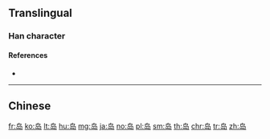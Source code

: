 {{also|島}}
==Translingual==

===Han character===
{{Han char|rn=46|rad=山|as=04|sn=7|four=|canj=PYSU}}

====References====
* {{Han ref|kx=0308.331|hdz=10764.150|uh=5C9B|ud=23707}}

----

==Chinese==
{{zh-see|島}}

[[fr:岛]]
[[ko:岛]]
[[lt:岛]]
[[hu:岛]]
[[mg:岛]]
[[ja:岛]]
[[no:岛]]
[[pl:岛]]
[[sm:岛]]
[[th:岛]]
[[chr:岛]]
[[tr:岛]]
[[zh:岛]]